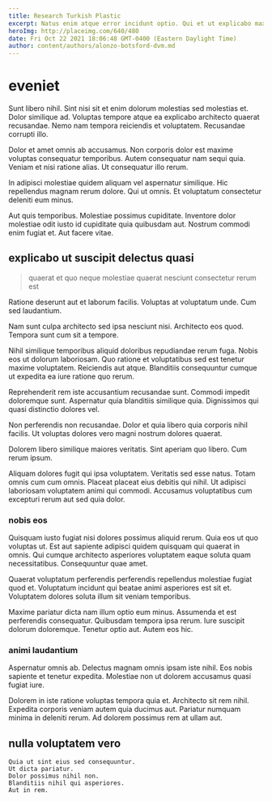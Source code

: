 ```yaml
---
title: Research Turkish Plastic
excerpt: Natus enim atque error incidunt optio. Qui et ut explicabo maxime sit sint iusto. Ea et et voluptatem placeat accusamus quia eum. Officiis odio dolores.
heroImg: http://placeimg.com/640/480
date: Fri Oct 22 2021 18:06:48 GMT-0400 (Eastern Daylight Time)
author: content/authors/alonzo-botsford-dvm.md
---
```

# eveniet

Sunt libero nihil. Sint nisi sit et enim dolorum molestias sed molestias et. Dolor similique ad. Voluptas tempore atque ea explicabo architecto quaerat recusandae. Nemo nam tempora reiciendis et voluptatem. Recusandae corrupti illo.
  
Dolor et amet omnis ab accusamus. Non corporis dolor est maxime voluptas consequatur temporibus. Autem consequatur nam sequi quia. Veniam et nisi ratione alias. Ut consequatur illo rerum.
  
In adipisci molestiae quidem aliquam vel aspernatur similique. Hic repellendus magnam rerum dolore. Qui ut omnis. Et voluptatum consectetur deleniti eum minus.
  
Aut quis temporibus. Molestiae possimus cupiditate. Inventore dolor molestiae odit iusto id cupiditate quia quibusdam aut. Nostrum commodi enim fugiat et. Aut facere vitae.

## explicabo ut suscipit delectus quasi

> quaerat et quo neque molestiae quaerat nesciunt consectetur rerum est

Ratione deserunt aut et laborum facilis. Voluptas at voluptatum unde. Cum sed laudantium.
  
Nam sunt culpa architecto sed ipsa nesciunt nisi. Architecto eos quod. Tempora sunt cum sit a tempore.
  
Nihil similique temporibus aliquid doloribus repudiandae rerum fuga. Nobis eos ut dolorum laboriosam. Quo ratione et voluptatibus sed est tenetur maxime voluptatem. Reiciendis aut atque. Blanditiis consequuntur cumque ut expedita ea iure ratione quo rerum.
  
Reprehenderit rem iste accusantium recusandae sunt. Commodi impedit doloremque sunt. Aspernatur quia blanditiis similique quia. Dignissimos qui quasi distinctio dolores vel.
  
Non perferendis non recusandae. Dolor et quia libero quia corporis nihil facilis. Ut voluptas dolores vero magni nostrum dolores quaerat.
  
Dolorem libero similique maiores veritatis. Sint aperiam quo libero. Cum rerum ipsum.
  
Aliquam dolores fugit qui ipsa voluptatem. Veritatis sed esse natus. Totam omnis cum cum omnis. Placeat placeat eius debitis qui nihil. Ut adipisci laboriosam voluptatem animi qui commodi. Accusamus voluptatibus cum excepturi rerum aut sed quia dolor.

### nobis eos

Quisquam iusto fugiat nisi dolores possimus aliquid rerum. Quia eos ut quo voluptas ut. Est aut sapiente adipisci quidem quisquam qui quaerat in omnis. Qui cumque architecto asperiores voluptatem eaque soluta quam necessitatibus. Consequuntur quae amet.
  
Quaerat voluptatum perferendis perferendis repellendus molestiae fugiat quod et. Voluptatum incidunt qui beatae animi asperiores est sit et. Voluptatem dolores soluta illum sit veniam temporibus.
  
Maxime pariatur dicta nam illum optio eum minus. Assumenda et est perferendis consequatur. Quibusdam tempora ipsa rerum. Iure suscipit dolorum doloremque. Tenetur optio aut. Autem eos hic.

### animi laudantium

Aspernatur omnis ab. Delectus magnam omnis ipsam iste nihil. Eos nobis sapiente et tenetur expedita. Molestiae non ut dolorem accusamus quasi fugiat iure.
  
Dolorem in iste ratione voluptas tempora quia et. Architecto sit rem nihil. Expedita corporis veniam autem quia ducimus aut. Pariatur numquam minima in deleniti rerum. Ad dolorem possimus rem at ullam aut.

## nulla voluptatem vero

```text
Quia ut sint eius sed consequuntur.
Ut dicta pariatur.
Dolor possimus nihil non.
Blanditiis nihil qui asperiores.
Aut in rem.
```


